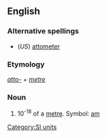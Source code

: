 ==English==

===Alternative spellings===
*(''US'') [[attometer]]

===Etymology===
''[[atto-]]'' + ''[[metre]]''

===Noun===
{{en-noun}}

# 10<sup>-18</sup> of a [[metre]]. Symbol: [[am]]

[[Category:SI units]]